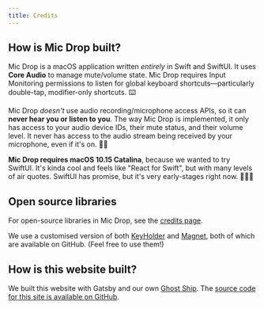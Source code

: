 ```yaml
---
title: Credits
---
```



<Panel>

## How is Mic Drop built?

Mic Drop is a macOS application written _entirely_ in Swift and SwiftUI. It uses **Core Audio** to manage mute/volume state. Mic Drop requires Input Monitoring permissions to listen for global keyboard shortcuts—particularly double-tap, modifier-only shortcuts. ⌨️

Mic Drop _doesn't_ use audio recording/microphone access APIs, so it can **never hear you or listen to you**. The way Mic Drop is implemented, it only has access to your audio device IDs, their mute status, and their volume level. It never has access to the audio stream being received by your microphone, even if it's on. 👌🏻

**Mic Drop requires macOS 10.15 Catalina**, because we wanted to try SwiftUI. It's kinda cool and feels like "React for Swift", but with many levels of air quotes. SwiftUI has promise, but it's very early-stages right now. 🤷🏻‍♂️

## Open source libraries

For open-source libraries in Mic Drop, see the [credits page](/credits).

We use a customised version of both [KeyHolder](https://github.com/octopusthink/KeyHolder) and [Magnet](https://github.com/octopusthink/Magnet), both of which are available on GitHub. (Feel free to use them!)

## How is this website built?

We built this website with Gatsby and our own [Ghost Ship](https://github.com/octopusthink/ghost-ship/). The [source code for this site is available on GitHub](https://github.com/octopusthink/getmicdrop.com/).

</Panel>
